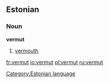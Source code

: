 ==Estonian==
===Noun===
'''vermut'''
# [[vermouth]]

[[Category:Estonian language]]

[[fr:vermut]]
[[io:vermut]]
[[pl:vermut]]
[[ru:vermut]]
